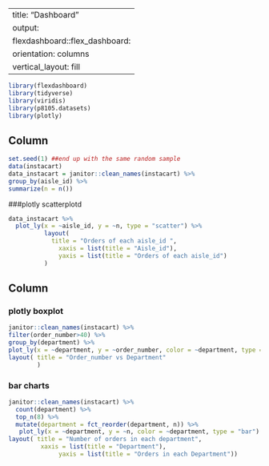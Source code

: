 
---
title: "Dashboard"
output: 
  flexdashboard::flex_dashboard:
    orientation: columns
    vertical_layout: fill
---

```r
library(flexdashboard)
library(tidyverse)
library(viridis)
library(p8105.datasets)
library(plotly)

```

Column {data-width=650}
-----------------------------------------------------------------------


```r
set.seed(1) ##end up with the same random sample
data(instacart) 
data_instacart = janitor::clean_names(instacart) %>% 
group_by(aisle_id) %>%
summarize(n = n()) 
```

###plotly scatterplotd
```r
data_instacart %>%
  plot_ly(x = ~aisle_id, y = ~n, type = "scatter") %>% 
          layout(
            title = "Orders of each aisle_id ",
              xaxis = list(title = "Aisle_id"),
              yaxis = list(title = "Orders of each aisle_id")
          )
```
Column {data-width=350}
-----------------------------------------------------------------------

### plotly boxplot
```r
janitor::clean_names(instacart) %>%
filter(order_number>40) %>% 
group_by(department) %>%
plot_ly(x = ~department, y = ~order_number, color = ~department, type = "box", colors = "Set2") %>%
layout( title = "Order_number vs Department"
        )
```

### bar charts
```r
janitor::clean_names(instacart) %>%
  count(department) %>% 
  top_n(8) %>% 
  mutate(department = fct_reorder(department, n)) %>% 
   plot_ly(x = ~department, y = ~n, color = ~department, type = "bar") %>%
layout( title = "Number of orders in each department",
         xaxis = list(title = "Department"),
              yaxis = list(title = "Orders in each Department"))
```

